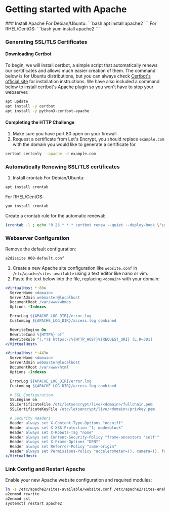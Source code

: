 
# Getting started with Apache

<Steps>
### Install Apache
For Debian/Ubuntu:
```bash
apt install apache2
```
For RHEL/CentOS:
```bash
yum install apache2
```

### Generating SSL/TLS Certificates
#### Downloading Certbot
To begin, we will install certbot, a simple script that automatically renews our certificates and allows much easier creation of them. The command below is for Ubuntu distributions, but you can always check [Certbot's official site](https://certbot.eff.org/) for installation instructions. We have also included a command below to install certbot's Apache plugin so you won't have to stop your webserver.
```bash
apt update
apt install -y certbot
apt install -y python3-certbot-apache
```

#### Completing the HTTP Challenge
1) Make sure you have port 80 open on your firewall
2) Request a certificate from Let's Encrypt, you should replace `example.com` with the domain you would like to generate a certificate for.
```bash
certbot certonly --apache -d example.com
```

### Automatically Renewing SSL/TLS certificates
1) Install crontab
For Debian/Ubuntu:
```bash
apt install crontab
```
For RHEL/CentOS:
```bash
yum install crontab
```
Create a crontab rule for the automatic renewal:
```bash
(crontab -l ; echo "0 23 * * * certbot renew --quiet --deploy-hook \"systemctl restart apache2\"")| crontab -
```

### Webserver Configuration
Remove the default configuration:
```bash
a2dissite 000-default.conf
```

1) Create a new Apache site configuration like `website.conf` in `/etc/apache/sites-available` using a text editor like nano or vim.
2) Paste the text below into the file, replacing `<domain>` with your domain:
```apache filename="website.conf" copy
<VirtualHost *:80>
  ServerName <domain>
  ServerAdmin webmaster@localhost
  DocumentRoot /var/www/whmcs
  Options -Indexes

  ErrorLog ${APACHE_LOG_DIR}/error.log
  CustomLog ${APACHE_LOG_DIR}/access.log combined

  RewriteEngine On
  RewriteCond %{HTTPS} off
  RewriteRule ^(.*)$ https://%{HTTP_HOST}%{REQUEST_URI} [L,R=301]
</VirtualHost>

<VirtualHost *:443>
  ServerName <domain>
  ServerAdmin webmaster@localhost
  DocumentRoot /var/www/html
  Options -Indexes

  ErrorLog ${APACHE_LOG_DIR}/error.log
  CustomLog ${APACHE_LOG_DIR}/access.log combined

  # SSL Configuration
  SSLEngine on
  SSLCertificateFile /etc/letsencrypt/live/<domain>/fullchain.pem
  SSLCertificateKeyFile /etc/letsencrypt/live/<domain>/privkey.pem

  # Security Headers
  Header always set X-Content-Type-Options "nosniff"
  Header always set X-XSS-Protection "1; mode=block"
  Header always set X-Robots-Tag "none"
  Header always set Content-Security-Policy "frame-ancestors 'self'"
  Header always set X-Frame-Options "DENY"
  Header always set Referrer-Policy "same-origin"
  Header always set Permissions-Policy "accelerometer=(), camera=(), fullscreen=(), geolocation=(), gyroscope=(), magnetometer=(), microphone=(), usb=()"
</VirtualHost>
```
### Link Config and Restart Apache

Enable your new Apache website configuration and required modules:
```bash
ln -s /etc/apache2/sites-available/website.conf /etc/apache2/sites-enabled/website.conf
a2enmod rewrite
a2enmod ssl
systemctl restart apache2
```
</Steps>